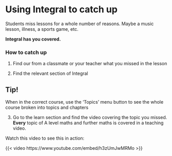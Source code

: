 # Using Integral to catch up

Students miss lessons for a whole number of reasons. Maybe a music lesson, illness, a sports game, etc.

**Integral has you covered.**

### How to catch up

1.  Find our from a classmate or your teacher what you missed in the lesson

2.  Find the relevant section of Integral

::: callout-tip
## Tip!

When in the correct course, use the 'Topics' menu button to see the whole course broken into topics and chapters
:::

3.  Go to the learn section and find the video covering the topic you missed. **Every** topic of A level maths and further maths is covered in a teaching video.

Watch this video to see this in action:

{{< video https://www.youtube.com/embed/h3zUmJwMRMo >}}
